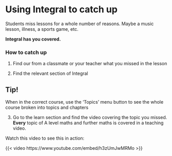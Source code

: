 # Using Integral to catch up

Students miss lessons for a whole number of reasons. Maybe a music lesson, illness, a sports game, etc.

**Integral has you covered.**

### How to catch up

1.  Find our from a classmate or your teacher what you missed in the lesson

2.  Find the relevant section of Integral

::: callout-tip
## Tip!

When in the correct course, use the 'Topics' menu button to see the whole course broken into topics and chapters
:::

3.  Go to the learn section and find the video covering the topic you missed. **Every** topic of A level maths and further maths is covered in a teaching video.

Watch this video to see this in action:

{{< video https://www.youtube.com/embed/h3zUmJwMRMo >}}
